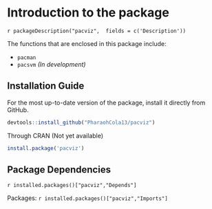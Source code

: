 # Introduction to the package

`r packageDescription("pacviz",  fields = c('Description'))`


The functions that are enclosed in this package include:

- `pacman`
- `pacsvm` *(In development)*


## Installation Guide
For the most up-to-date version of the package, install it directly from GitHub.

```R
devtools::install_github("PharaohCola13/pacviz")
```
Through CRAN (Not yet available)
```R
install.package('pacviz')
```

## Package Dependencies
`r installed.packages()["pacviz","Depends"]`

Packages: `r installed.packages()["pacviz","Imports"]`
